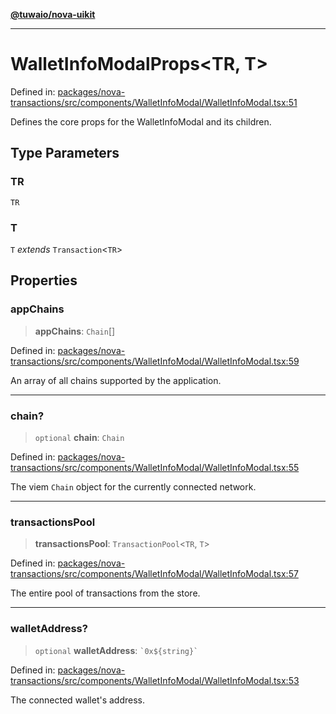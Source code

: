 [**@tuwaio/nova-uikit**](../../../README.md)

***

# WalletInfoModalProps\<TR, T\>

Defined in: [packages/nova-transactions/src/components/WalletInfoModal/WalletInfoModal.tsx:51](https://github.com/TuwaIO/nova-uikit/blob/9748e2178f0e4f2418f5805315865244af2192b4/packages/nova-transactions/src/components/WalletInfoModal/WalletInfoModal.tsx#L51)

Defines the core props for the WalletInfoModal and its children.

## Type Parameters

### TR

`TR`

### T

`T` *extends* `Transaction`\<`TR`\>

## Properties

### appChains

> **appChains**: `Chain`[]

Defined in: [packages/nova-transactions/src/components/WalletInfoModal/WalletInfoModal.tsx:59](https://github.com/TuwaIO/nova-uikit/blob/9748e2178f0e4f2418f5805315865244af2192b4/packages/nova-transactions/src/components/WalletInfoModal/WalletInfoModal.tsx#L59)

An array of all chains supported by the application.

***

### chain?

> `optional` **chain**: `Chain`

Defined in: [packages/nova-transactions/src/components/WalletInfoModal/WalletInfoModal.tsx:55](https://github.com/TuwaIO/nova-uikit/blob/9748e2178f0e4f2418f5805315865244af2192b4/packages/nova-transactions/src/components/WalletInfoModal/WalletInfoModal.tsx#L55)

The viem `Chain` object for the currently connected network.

***

### transactionsPool

> **transactionsPool**: `TransactionPool`\<`TR`, `T`\>

Defined in: [packages/nova-transactions/src/components/WalletInfoModal/WalletInfoModal.tsx:57](https://github.com/TuwaIO/nova-uikit/blob/9748e2178f0e4f2418f5805315865244af2192b4/packages/nova-transactions/src/components/WalletInfoModal/WalletInfoModal.tsx#L57)

The entire pool of transactions from the store.

***

### walletAddress?

> `optional` **walletAddress**: `` `0x${string}` ``

Defined in: [packages/nova-transactions/src/components/WalletInfoModal/WalletInfoModal.tsx:53](https://github.com/TuwaIO/nova-uikit/blob/9748e2178f0e4f2418f5805315865244af2192b4/packages/nova-transactions/src/components/WalletInfoModal/WalletInfoModal.tsx#L53)

The connected wallet's address.
